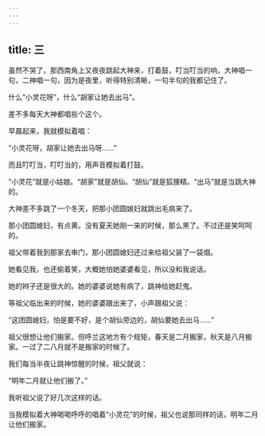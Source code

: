 ```yaml
---
---
---
```

title: 三
---



虽然不哭了，那西南角上又夜夜跳起大神来，打着鼓，叮当叮当的响，大神唱一句，二神唱一句，因为是夜里，听得特别清晰，一句半句的我都记住了。

什么“小灵花呀”，什么“胡家让她去出马”。

差不多每天大神都唱些个这个。

早晨起来，我就模拟着唱：

“小灵花呀，胡家让她去出马呀……”

而且叮叮当，叮叮当的，用声音模拟着打鼓。

“小灵花”就是小姑娘。“胡家”就是胡仙。“胡仙”就是狐狸精。“出马”就是当跳大神的。

大神差不多跳了一个冬天，把那小团圆媳妇就跳出毛病来了。

那小团圆媳妇，有点黄。没有夏天她刚一来的时候，那么黑了。不过还是笑呵呵的。

祖父带着我到那家去串门，那小团圆媳妇还过来给祖父装了一袋烟。

她看见我，也还偷着笑，大概她怕她婆婆看见，所以没和我说话。

她的辫子还是很大的。她的婆婆说她有病了，跳神给她赶鬼。

等祖父临出来的时候，她的婆婆跟出来了，小声跟祖父说：

“这团圆媳妇，怕是要不好，是个胡仙旁边的，胡仙要她去出马……”

祖父很想让他们搬家。但呼兰这地方有个规矩，春天是二月搬家，秋天是八月搬家。一过了二八月就不是搬家的时候了。

我们每当半夜让跳神惊醒的时候，祖父就说：

“明年二月就让他们搬了。”

我听祖父说了好几次这样的话。

当我模拟着大神喝喝呼呼的唱着“小灵花”的时候，祖父也说那同样的话，明年二月让他们搬家。